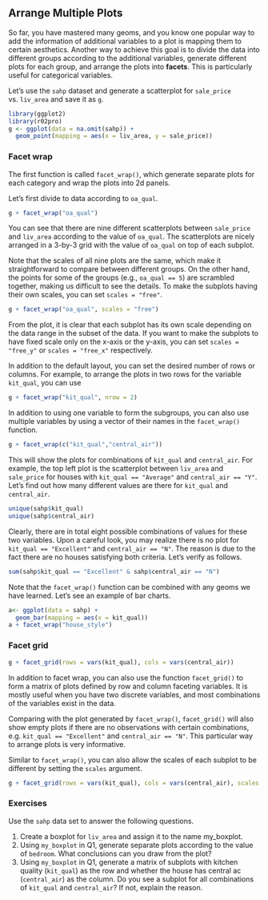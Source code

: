 ## Arrange Multiple Plots {#arrange-multi-plots}

So far, you have mastered many geoms, and you know one popular way to add the information of additional variables to a plot is mapping them to certain aesthetics. Another way to achieve this goal is to divide the data into different groups according to the additional variables, generate different plots for each group, and arrange the plots into **facets**. This is particularly useful for categorical variables. 

Let's use the `sahp` dataset and generate a scatterplot for `sale_price` vs. `liv_area` and save it as `g`.
```r
library(ggplot2)
library(r02pro)
g <- ggplot(data = na.omit(sahp)) +
  geom_point(mapping = aes(x = liv_area, y = sale_price))
```

### Facet wrap

The first function is called `facet_wrap()`, which generate separate plots for each category and wrap the plots into 2d panels. 

Let's first divide to data according to `oa_qual`. 
```r
g + facet_wrap("oa_qual")
```

You can see that there are nine different scatterplots between `sale_price` and `liv_area` according to the value of `oa_qual`. The scatterplots are nicely arranged in a 3-by-3 grid with the value of `oa_qual` on top of each subplot. 

Note that the scales of all nine plots are the same, which make it straightforward to compare between different groups. On the other hand, the points for some of the groups (e.g., `oa_qual == 5`) are scrambled together, making us difficult to see the details. To make the subplots having their own scales, you can set `scales = "free"`. 
```r
g + facet_wrap("oa_qual", scales = "free")
```

From the plot, it is clear that each subplot has its own scale depending on the data range in the subset of the data. If you want to make the subplots to have fixed scale only on the x-axis or the y-axis, you can set `scales = "free_y"` or `scales = "free_x"` respectively. 

In addition to the default layout, you can set the desired number of rows or columns. For example, to arrange the plots in two rows for the variable `kit_qual`, you can use 
```r
g + facet_wrap("kit_qual", nrow = 2)
```

In addition to using one variable to form the subgroups, you can also use multiple variables by using a vector of their names in the `facet_wrap()` function. 
```r
g + facet_wrap(c("kit_qual","central_air"))
```

This will show the plots for combinations of `kit_qual` and `central_air`. For example, the top left plot is the scatterplot between `liv_area` and `sale_price` for houses with `kit_qual == "Average"` and `central_air == "Y"`. Let's find out how many different values are there for `kit_qual` and `central_air`.
```r
unique(sahp$kit_qual)
unique(sahp$central_air)
```

Clearly, there are in total eight possible combinations of values for these two variables. Upon a careful look, you may realize there is no plot for `kit_qual == "Excellent"` and `central_air == "N"`. The reason is due to the fact there are no houses satisfying both criteria. Let's verify as follows.
```r
sum(sahp$kit_qual == "Excellent" & sahp$central_air == "N")
```



Note that the `facet_wrap()` function can be combined with any geoms we have learned. Let's see an example of bar charts.

```r
a<- ggplot(data = sahp) + 
  geom_bar(mapping = aes(x = kit_qual))
a + facet_wrap("house_style")
```

### Facet grid

```r
g + facet_grid(rows = vars(kit_qual), cols = vars(central_air))
```

In addition to facet wrap, you can also use the function `facet_grid()` to form a matrix of plots defined by row and column faceting variables. It is mostly useful when you have two discrete variables, and most combinations of the variables exist in the data.

Comparing with the plot generated by `facet_wrap()`, `facet_grid()` will also show empty plots if there are no observations with certain combinations, e.g. `kit_qual == "Excellent"` and `central_air == "N"`. This particular way to arrange plots is very informative. 


Similar to `facet_wrap()`, you can also allow the scales of each subplot to be different by setting the `scales` argument. 
```r
g + facet_grid(rows = vars(kit_qual), cols = vars(central_air), scales = "free")
```

### Exercises
Use the `sahp` data set to answer the following questions.

1. Create a boxplot for `liv_area` and assign it to the name my_boxplot. 
2. Using `my_boxplot` in Q1, generate separate plots according to the value of `bedroom`. What conclusions can you draw from the plot? 
3. Using `my_boxplot` in Q1, generate a matrix of subplots with kitchen quality (`kit_qual`) as the row and whether the house has central ac (`central_air`) as the column. Do you see a subplot for all combinations of `kit_qual` and `central_air`? If not, explain the reason. 


